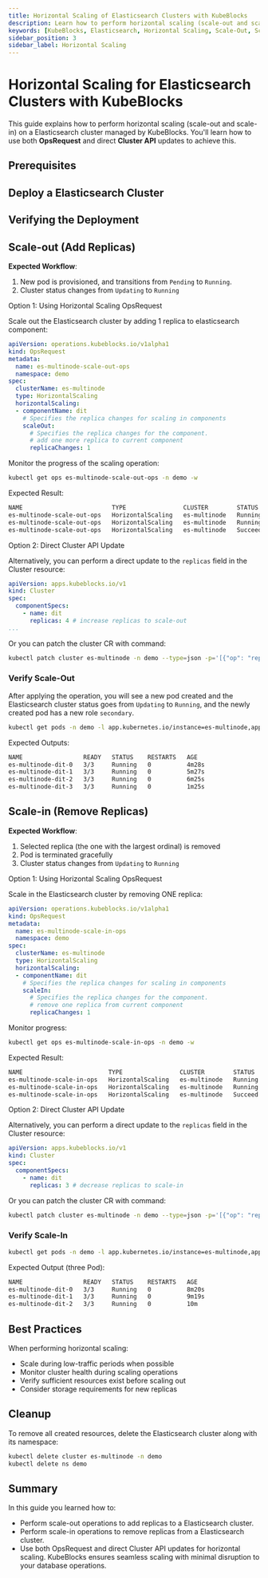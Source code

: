 ```yaml
---
title: Horizontal Scaling of Elasticsearch Clusters with KubeBlocks
description: Learn how to perform horizontal scaling (scale-out and scale-in) on a Elasticsearch cluster managed by KubeBlocks using OpsRequest and direct Cluster API updates.
keywords: [KubeBlocks, Elasticsearch, Horizontal Scaling, Scale-Out, Scale-In, Kubernetes]
sidebar_position: 3
sidebar_label: Horizontal Scaling
---
```





# Horizontal Scaling for Elasticsearch Clusters with KubeBlocks

This guide explains how to perform horizontal scaling (scale-out and scale-in) on a Elasticsearch cluster managed by KubeBlocks. You'll learn how to use both **OpsRequest** and direct **Cluster API** updates to achieve this.

## Prerequisites


<Prerequisites />

## Deploy a Elasticsearch  Cluster


<CreateCluster />

## Verifying the Deployment


<VerifyCluster />


## Scale-out (Add Replicas)

**Expected Workflow**:

1. New pod is provisioned, and transitions from `Pending` to `Running`.
2. Cluster status changes from `Updating` to `Running`


<Tabs>

  <TabItem value="opsRequest" label="OpsRequest API" default>

  Option 1: Using Horizontal Scaling OpsRequest

  Scale out the Elasticsearch cluster by adding 1 replica to elasticsearch component:

  ```yaml
  apiVersion: operations.kubeblocks.io/v1alpha1
  kind: OpsRequest
  metadata:
    name: es-multinode-scale-out-ops
    namespace: demo
  spec:
    clusterName: es-multinode
    type: HorizontalScaling
    horizontalScaling:
    - componentName: dit
      # Specifies the replica changes for scaling in components
      scaleOut:
        # Specifies the replica changes for the component.
        # add one more replica to current component
        replicaChanges: 1
  ```

  Monitor the progress of the scaling operation:

  ```bash
  kubectl get ops es-multinode-scale-out-ops -n demo -w
  ```

  Expected Result:
  ```bash
  NAME                         TYPE                CLUSTER        STATUS    PROGRESS   AGE
  es-multinode-scale-out-ops   HorizontalScaling   es-multinode   Running   0/1        9s
  es-multinode-scale-out-ops   HorizontalScaling   es-multinode   Running   1/1        16s
  es-multinode-scale-out-ops   HorizontalScaling   es-multinode   Succeed   1/1        16s
  ```
  </TabItem>

  <TabItem value="ClusterAPI" label="Cluster API">

  Option 2: Direct Cluster API Update

  Alternatively, you can perform a direct update to the `replicas` field in the Cluster resource:

  ```yaml
  apiVersion: apps.kubeblocks.io/v1
  kind: Cluster
  spec:
    componentSpecs:
      - name: dit
        replicas: 4 # increase replicas to scale-out
  ...
  ```

  Or you can patch the cluster CR with command:

  ```bash
  kubectl patch cluster es-multinode -n demo --type=json -p='[{"op": "replace", "path": "/spec/componentSpecs/0/replicas", "value": 4}]'
  ```
  </TabItem>
</Tabs>

### Verify Scale-Out

After applying the operation, you will see a new pod created and the Elasticsearch cluster status goes from `Updating` to `Running`, and the newly created pod has a new role `secondary`.

```bash
kubectl get pods -n demo -l app.kubernetes.io/instance=es-multinode,apps.kubeblocks.io/component-name=dit
```

Expected Outputs:
```bash
NAME                 READY   STATUS    RESTARTS   AGE
es-multinode-dit-0   3/3     Running   0          4m28s
es-multinode-dit-1   3/3     Running   0          5m27s
es-multinode-dit-2   3/3     Running   0          6m25s
es-multinode-dit-3   3/3     Running   0          1m25s
```

## Scale-in (Remove Replicas)

**Expected Workflow**:

1. Selected replica (the one with the largest ordinal) is removed
3. Pod is terminated gracefully
4. Cluster status changes from `Updating` to `Running`

<Tabs>

  <TabItem value="opsRequest" label="OpsRequest API" default>

  Option 1: Using Horizontal Scaling OpsRequest

  Scale in the Elasticsearch cluster by removing ONE replica:

  ```yaml
  apiVersion: operations.kubeblocks.io/v1alpha1
  kind: OpsRequest
  metadata:
    name: es-multinode-scale-in-ops
    namespace: demo
  spec:
    clusterName: es-multinode
    type: HorizontalScaling
    horizontalScaling:
    - componentName: dit
      # Specifies the replica changes for scaling in components
      scaleIn:
        # Specifies the replica changes for the component.
        # remove one replica from current component
        replicaChanges: 1
  ```

  Monitor progress:
  ```bash
  kubectl get ops es-multinode-scale-in-ops -n demo -w
  ```

  Expected Result:
  ```bash
  NAME                        TYPE                CLUSTER        STATUS    PROGRESS   AGE
  es-multinode-scale-in-ops   HorizontalScaling   es-multinode   Running   0/1        8s
  es-multinode-scale-in-ops   HorizontalScaling   es-multinode   Running   1/1        24s
  es-multinode-scale-in-ops   HorizontalScaling   es-multinode   Succeed   1/1        24s
  ```
  </TabItem>

  <TabItem value="ClusterAPI" label="Cluster API">

  Option 2: Direct Cluster API Update

  Alternatively, you can perform a direct update to the `replicas` field in the Cluster resource:

  ```yaml
  apiVersion: apps.kubeblocks.io/v1
  kind: Cluster
  spec:
    componentSpecs:
      - name: dit
        replicas: 3 # decrease replicas to scale-in
  ```

  Or you can patch the cluster CR with command:

  ```bash
  kubectl patch cluster es-multinode -n demo --type=json -p='[{"op": "replace", "path": "/spec/componentSpecs/0/replicas", "value": 3}]'
  ```
  </TabItem>

</Tabs>

### Verify Scale-In

```bash
kubectl get pods -n demo -l app.kubernetes.io/instance=es-multinode,apps.kubeblocks.io/component-name=dit
```

Expected Output (three Pod):
```bash
NAME                 READY   STATUS    RESTARTS   AGE
es-multinode-dit-0   3/3     Running   0          8m20s
es-multinode-dit-1   3/3     Running   0          9m19s
es-multinode-dit-2   3/3     Running   0          10m
```

## Best Practices

When performing horizontal scaling:
- Scale during low-traffic periods when possible
- Monitor cluster health during scaling operations
- Verify sufficient resources exist before scaling out
- Consider storage requirements for new replicas

## Cleanup
To remove all created resources, delete the Elasticsearch cluster along with its namespace:
```bash
kubectl delete cluster es-multinode -n demo
kubectl delete ns demo
```

## Summary
In this guide you learned how to:
- Perform scale-out operations to add replicas to a Elasticsearch cluster.
- Perform scale-in operations to remove replicas from a Elasticsearch cluster.
- Use both OpsRequest and direct Cluster API updates for horizontal scaling.
KubeBlocks ensures seamless scaling with minimal disruption to your database operations.
